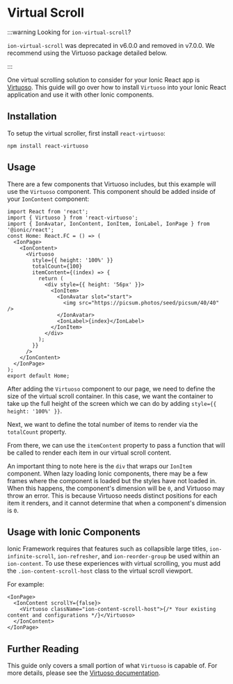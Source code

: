 # Virtual Scroll

:::warning Looking for `ion-virtual-scroll`?

`ion-virtual-scroll` was deprecated in v6.0.0 and removed in v7.0.0. We recommend using the Virtuoso package detailed below.

:::

One virtual scrolling solution to consider for your Ionic React app is [Virtuoso](https://virtuoso.dev/). This guide will go over how to install `Virtuoso` into your Ionic React application and use it with other Ionic components.

## Installation

To setup the virtual scroller, first install `react-virtuoso`:

```shell
npm install react-virtuoso
```

## Usage

There are a few components that Virtuoso includes, but this example will use the `Virtuoso` component. This component should be added inside of your `IonContent` component:

```tsx
import React from 'react';
import { Virtuoso } from 'react-virtuoso';
import { IonAvatar, IonContent, IonItem, IonLabel, IonPage } from '@ionic/react';
const Home: React.FC = () => (
  <IonPage>
    <IonContent>
      <Virtuoso
        style={{ height: '100%' }}
        totalCount={100}
        itemContent={(index) => {
          return (
            <div style={{ height: '56px' }}>
              <IonItem>
                <IonAvatar slot="start">
                  <img src="https://picsum.photos/seed/picsum/40/40" />
                </IonAvatar>
                <IonLabel>{index}</IonLabel>
              </IonItem>
            </div>
          );
        }}
      />
    </IonContent>
  </IonPage>
);
export default Home;
```

After adding the `Virtuoso` component to our page, we need to define the size of the virtual scroll container. In this case, we want the container to take up the full height of the screen which we can do by adding `style={{ height: '100%' }}`.

Next, we want to define the total number of items to render via the `totalCount` property.

From there, we can use the `itemContent` property to pass a function that will be called to render each item in our virtual scroll content.

An important thing to note here is the `div` that wraps our `IonItem` component. When lazy loading Ionic components, there may be a few frames where the component is loaded but the styles have not loaded in. When this happens, the component's dimension will be `0`, and Virtuoso may throw an error. This is because Virtuoso needs distinct positions for each item it renders, and it cannot determine that when a component's dimension is `0`.

## Usage with Ionic Components

Ionic Framework requires that features such as collapsible large titles, `ion-infinite-scroll`, `ion-refresher`, and `ion-reorder-group` be used within an `ion-content`. To use these experiences with virtual scrolling, you must add the `.ion-content-scroll-host` class to the virtual scroll viewport.

For example:

```tsx
<IonPage>
  <IonContent scrollY={false}>
    <Virtuoso className="ion-content-scroll-host">{/* Your existing content and configurations */}</Virtuoso>
  </IonContent>
</IonPage>
```

## Further Reading

This guide only covers a small portion of what `Virtuoso` is capable of. For more details, please see the [Virtuoso documentation](https://virtuoso.dev/).
